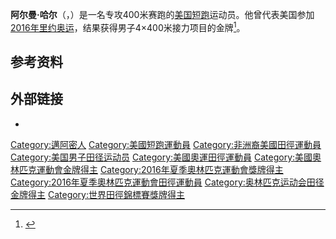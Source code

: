 '''阿尔曼·哈尔'''（{{lang-en|Arman Hall}}，{{bd|1994年|2月12日||}}）是一名专攻400米赛跑的[[美国|美国]][[短跑|短跑]]运动员。他曾代表美国参加[[2016年夏季奥林匹克运动会|2016年里约奥运]]，结果获得男子4×400米接力项目的金牌<ref>{{cite web|url=https://www.iaaf.org/competitions/olympic-games/the-xxxi-olympic-games-5771/news/report/men/4x400-metres-relay/final|title=Report: men's 4x400m final – Rio 2016 Olympic Games|work=IAAF|last=Landells|first=Steve|date=2016-08-20|accessdate=2017-03-20|archiveurl=https://web.archive.org/web/20160827105958/https://www.iaaf.org/competitions/olympic-games/the-xxxi-olympic-games-5771/news/report/men/4x400-metres-relay/final|archivedate=2016-08-27}}</ref>。

==参考资料==
{{reflist}}

==外部链接==
* {{IOC profile|arman-hall}}
{{奥林匹克运动会田径比赛男子4×400米接力冠军}}
{{Authority control}}

{{DEFAULTSORT:Hall, Arman}}
[[Category:邁阿密人|Category:邁阿密人]]
[[Category:美國短跑運動員|Category:美國短跑運動員]]
[[Category:非洲裔美國田徑運動員|Category:非洲裔美國田徑運動員]]
[[Category:美国男子田径运动员|Category:美国男子田径运动员]]
[[Category:美國奧運田徑運動員|Category:美國奧運田徑運動員]]
[[Category:美國奧林匹克運動會金牌得主|Category:美國奧林匹克運動會金牌得主]]
[[Category:2016年夏季奧林匹克運動會獎牌得主|Category:2016年夏季奧林匹克運動會獎牌得主]]
[[Category:2016年夏季奧林匹克運動會田徑運動員|Category:2016年夏季奧林匹克運動會田徑運動員]]
[[Category:奥林匹克运动会田径金牌得主|Category:奥林匹克运动会田径金牌得主]]
[[Category:世界田徑錦標賽獎牌得主|Category:世界田徑錦標賽獎牌得主]]

{{美国体育人物小作品}}